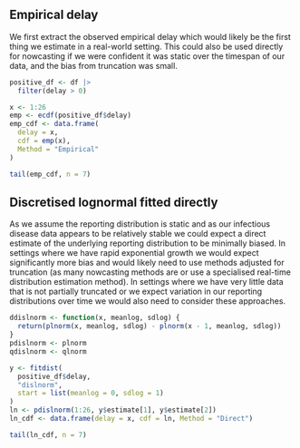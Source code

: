 ## Empirical delay

We first extract the observed empirical delay which would likely be the first thing we estimate in a real-world setting. This could also be used directly for nowcasting if we were confident it was static over the timespan of our data, and the bias from truncation was small.

```r
positive_df <- df |>
  filter(delay > 0)

x <- 1:26
emp <- ecdf(positive_df$delay)
emp_cdf <- data.frame(
  delay = x,
  cdf = emp(x),
  Method = "Empirical"
)

tail(emp_cdf, n = 7)
```

## Discretised lognormal fitted directly

As we assume the reporting distribution is static and as our infectious disease data appears to be relatively stable we could expect a direct estimate of the underlying reporting distribution to be minimally biased. In settings where we have rapid exponential growth we would expect significantly more bias and would likely need to use methods adjusted for truncation (as many nowcasting methods are or use a specialised real-time distribution estimation method). In settings where we have very little data that is not partially truncated or we expect variation in our reporting distributions over time we would also need to consider these approaches.

```r
ddislnorm <- function(x, meanlog, sdlog) {
  return(plnorm(x, meanlog, sdlog) - plnorm(x - 1, meanlog, sdlog))
}
pdislnorm <- plnorm
qdislnorm <- qlnorm

y <- fitdist(
  positive_df$delay,
  "dislnorm",
  start = list(meanlog = 0, sdlog = 1)
)
ln <- pdislnorm(1:26, y$estimate[1], y$estimate[2])
ln_cdf <- data.frame(delay = x, cdf = ln, Method = "Direct")

tail(ln_cdf, n = 7)
```


